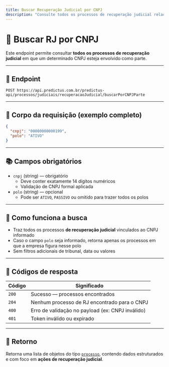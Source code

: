 ```yaml
---
title: Buscar Recuperação Judicial por CNPJ
description: "Consulte todos os processos de recuperação judicial relacionados a um CNPJ."
---
```


# 🏢 Buscar RJ por CNPJ

Este endpoint permite consultar **todos os processos de recuperação judicial** em que um determinado CNPJ esteja envolvido como parte.

---

## 🔗 Endpoint

```
POST https://api.predictus.com.br/predictus-api/processos/judiciais/recuperacaoJudicial/buscarPorCNPJParte
```

---

## 🧾 Corpo da requisição (exemplo completo)

```json
{
  "cnpj": "00000000000199",
  "polo": "ATIVO"
}
```

---

## 📚 Campos obrigatórios

- `cnpj` (string) — obrigatório  
  - Deve conter exatamente 14 dígitos numéricos  
  - Validação de CNPJ formal aplicada
- `polo` (string) — opcional  
  - Pode ser `ATIVO`, `PASSIVO` ou omitido para trazer todos os polos

---

## 📌 Como funciona a busca

- Traz todos os processos **de recuperação judicial** vinculados ao CNPJ informado
- Caso o campo `polo` seja informado, retorna apenas os processos em que a empresa figura nesse polo
- Sem filtros adicionais de tribunal, data ou valores

---

## 🧾 Códigos de resposta

| Código | Significado                                  |
|--------|-----------------------------------------------|
| `200`  | Sucesso — processos encontrados               |
| `204`  | Nenhum processo de RJ encontrado para o CNPJ  |
| `400`  | Erro de validação no payload (ex: CNPJ inválido) |
| `401`  | Token inválido ou expirado                    |

---

## 🧾 Retorno

Retorna uma lista de objetos do tipo [`processo`](./estrutura-dados), contendo dados estruturados e com foco em **ações de recuperação judicial**.


